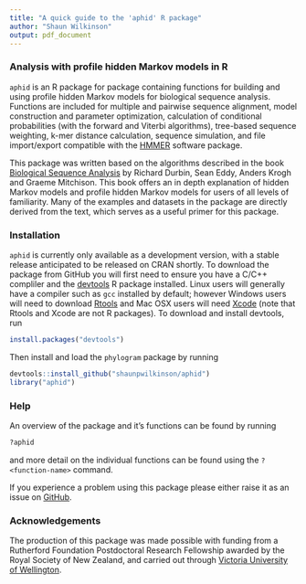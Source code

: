 ```yaml
---
title: "A quick guide to the 'aphid' R package"
author: "Shaun Wilkinson"
output: pdf_document
---
```


### Analysis with profile hidden Markov models in R
`aphid` is an R package for package containing functions for building and using profile hidden
Markov models for biological sequence analysis. Functions are included for
multiple and pairwise sequence alignment, model construction and parameter optimization,
calculation of conditional probabilities (with the forward and Viterbi algorithms),
tree-based sequence weighting, k-mer distance calculation, sequence simulation,
and file import/export compatible with the 
[HMMER](http://www.hmmer.org/) software package.

This package was written based on the algorithms described in the book 
[Biological Sequence Analysis](
https://www.amazon.com/Biological-Sequence-Analysis-Probabilistic-Proteins/dp/0521629713)
by Richard Durbin, Sean Eddy, Anders Krogh and Graeme Mitchison. 
This book offers an in depth explanation of hidden Markov models and 
profile hidden Markov models for users of all levels of familiarity. 
Many of the examples and datasets in the package are directly derived from the 
text, which serves as a useful primer for this package.


### Installation
`aphid` is currently only available as a development version, with a stable
release anticipated to be released on CRAN shortly. To download the package from 
GitHub you will first need to ensure you have a C/C++ compliler and the 
[devtools](https://github.com/hadley/devtools) R package installed. 
Linux users will generally have a compiler such as `gcc` installed by default; 
however Windows users will need to download 
[Rtools](https://cran.r-project.org/bin/windows/Rtools/) and Mac 
OSX users will need [Xcode](https://developer.apple.com/xcode) 
(note that Rtools and Xcode are not R packages). To download and install 
devtools, run 
```R
install.packages("devtools")
``` 
Then install and load the `phylogram` package by running 
```R
devtools::install_github("shaunpwilkinson/aphid") 
library("aphid")
```

### Help
An overview of the package and it's functions can be found by running
```R
?aphid
```
and more detail on the individual functions can be found using the 
`?<function-name>` command.

If you experience a problem using this package please
either raise it as an issue on [GitHub](http://github.com/shaunpwilkinson/aphid/issues).

### Acknowledgements
The production of this package was made possible with funding from a Rutherford Foundation
Postdoctoral Research Fellowship awarded by the Royal Society of New Zealand, and 
carried out through [Victoria University of Wellington](http://www.victoria.ac.nz/).


